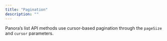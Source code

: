 ```yaml
---
title: "Pagination"
description: ""
---
```

Panora’s list API methods use cursor-based pagination through the `pageSize` and `cursor` parameters. 
